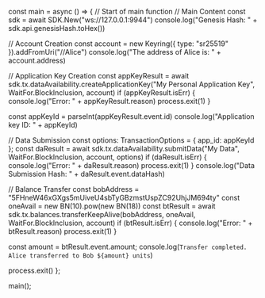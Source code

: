 
const main = async () => {
  // Start of main function
  // Main Content
  const sdk = await SDK.New("ws://127.0.0.1:9944")
  console.log("Genesis Hash: " + sdk.api.genesisHash.toHex())

  // Account Creation
  const account = new Keyring({ type: "sr25519" }).addFromUri("//Alice")
  console.log("The address of Alice is: " + account.address)

  // Application Key Creation
  const appKeyResult = await sdk.tx.dataAvailability.createApplicationKey("My Personal Application Key", WaitFor.BlockInclusion, account)
  if (appKeyResult.isErr) {
    console.log("Error: " + appKeyResult.reason)
    process.exit(1)
  }

  const appKeyId = parseInt(appKeyResult.event.id)
  console.log("Application key ID: " + appKeyId)

  // Data Submission
  const options: TransactionOptions = { app_id: appKeyId };
  const daResult = await sdk.tx.dataAvailability.submitData("My Data", WaitFor.BlockInclusion, account, options)
  if (daResult.isErr) {
    console.log("Error: " + daResult.reason)
    process.exit(1)
  }
  console.log("Data Submission Hash: " + daResult.event.dataHash)

  // Balance Transfer
  const bobAddress = "5FHneW46xGXgs5mUiveU4sbTyGBzmstUspZC92UhjJM694ty"
  const oneAvail = new BN(10).pow(new BN(18))
  const btResult = await sdk.tx.balances.transferKeepAlive(bobAddress, oneAvail, WaitFor.BlockInclusion, account)
  if (btResult.isErr) {
    console.log("Error: " + btResult.reason)
    process.exit(1)
  }

  const amount = btResult.event.amount;
  console.log(`Transfer completed. Alice transferred to Bob ${amount} units`)

  process.exit()
};

main();
